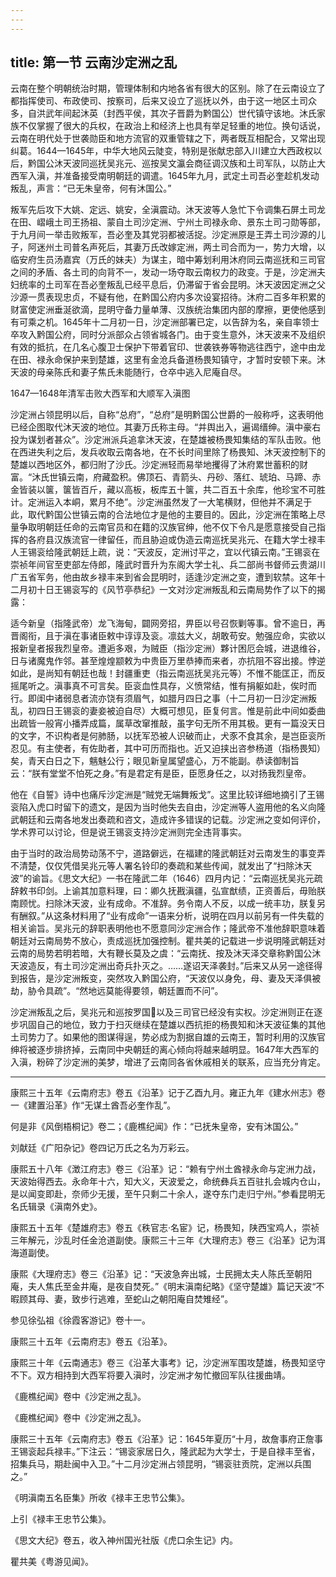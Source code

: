 ```yaml
---
---
---
```

title: 第一节 云南沙定洲之乱
---




云南在整个明朝统治时期，管理体制和内地各省有很大的区别。除了在云南设立了都指挥使司、布政使司、按察司，后来又设立了巡抚以外，由于这一地区土司众多，自洪武年间起沐英（封西平侯，其次子晋爵为黔国公）世代镇守该地。沐氏家族不仅掌握了很大的兵权，在政治上和经济上也具有举足轻重的地位。换句话说，云南在明代处于世袭勋臣和地方流官的双重管辖之下，两者既互相配合，又常出现纠葛。1644—1645年，中华大地风云陡变，特别是张献忠部入川建立大西政权以后，黔国公沐天波同巡抚吴兆元、巡按吴文瀛会商征调汉族和土司军队，以防止大西军入滇，并准备接受南明朝廷的调遣。1645年九月，武定土司吾必奎趁机发动叛乱，声言：“已无朱皇帝，何有沐国公。”

叛军先后攻下大姚、定远、姚安，全滇震动。沐天波等人急忙下令调集石屏土司龙在田、嶍峨土司王扬祖、蒙自土司沙定洲、宁州土司禄永命、景东土司刁勋等部，于九月间一举击败叛军，吾必奎及其党羽都被活捉。沙定洲原是王弄土司沙源的儿子，阿迷州土司普名声死后，其妻万氏改嫁定洲，两土司合而为一，势力大增，以临安府生员汤嘉宾（万氏的妹夫）为谋主，暗中筹划利用沐府同云南巡抚和三司官之间的矛盾、各土司的向背不一，发动一场夺取云南权力的政变。于是，沙定洲夫妇统率的土司军在吾必奎叛乱已经平息后，仍滞留于省会昆明。沐天波因定洲之父沙源一贯表现忠贞，不疑有他，在黔国公府内多次设宴招待。沐府二百多年积累的财富使定洲垂涎欲滴，昆明守备力量单薄、汉族统治集团内部的摩擦，更使他感到有可乘之机。1645年十二月初一日，沙定洲部署已定，以告辞为名，亲自率领士卒攻入黔国公府，同时分派部众占领省城各门。由于变生意外，沐天波来不及组织有效的抵抗，在几名心腹卫士保护下带着官印、世袭铁券等物逃往西宁，途中由龙在田、禄永命保护来到楚雄，这里有金沧兵备道杨畏知镇守，才暂时安顿下来。沐天波的母亲陈氏和妻子焦氏未能随行，仓卒中逃入尼庵自尽。



1647—1648年清军击败大西军和大顺军入滇图



沙定洲占领昆明以后，自称“总府”，“总府”是明黔国公世爵的一般称呼，这表明他已经企图取代沐天波的地位。其妻万氏称主母。“并舆出入，遍谒缙绅。滇中豪右投为谋划者甚众”。沙定洲派兵追拿沐天波，在楚雄被杨畏知集结的军队击败。他在西进失利之后，发兵收取云南各地，在不长时间里除了杨畏知、沐天波控制下的楚雄以西地区外，都归附了沙氏。沙定洲轻而易举地攫得了沐府累世蓄积的财富。“沐氏世镇云南，府藏盈积。佛顶石、青箭头、丹砂、落红、琥珀、马蹄、赤金皆装以箧，箧皆百斤，藏以高板，板库五十箧，共二百五十余库，他珍宝不可胜计。定洲运入本峒，累月不绝”。沙定洲虽然发了一大笔横财，但他并不满足于此，取代黔国公世镇云南的合法地位才是他的主要目的。因此，沙定洲在策略上尽量争取明朝廷任命的云南官员和在籍的汉族官绅，他不仅下令凡是愿意接受自己指挥的各府县汉族流官一律留任，而且胁迫或伪造云南巡抚吴兆元、在籍大学士禄丰人王锡衮给隆武朝廷上疏，说：“天波反，定洲讨平之，宜以代镇云南。”王锡衮在崇祯年间官至吏部左侍郎，隆武时晋升为东阁大学士礼、兵二部尚书督师云贵湖川广五省军务，他由故乡禄丰来到省会昆明时，适逢沙定洲之变，遭到软禁。这年十二月初十日王锡衮写的《风节亭恭纪》一文对沙定洲叛乱和云南局势作了以下的揭露：

适今新皇（指隆武帝）龙飞海甸，闢网旁招，畀臣以号召恢剿等事。曾不逾日，再晋阁衔，且于滇在事诸臣敕中谆谆及衮。凛兹大义，胡敢苟安。勉强应命，实欲以报新皇者报我烈皇帝。遭逅多艰，为贼臣（指沙定洲）夥计困厄会城，进退维谷，日与诸魔鬼作邻。甚至煌煌颛敕为中贵臣万里恭捧而来者，亦抗阻不容出接。悖逆如此，是尚知有朝廷也哉！封疆重吏（指云南巡抚吴兆元等）不惟不能匡正，而反摇尾听之。滇事真不可言矣。臣衮血性具存，义愤常结，惟有捐躯如赴，俟时而行。即闺中诸弱息者流亦饶有须眉气，如腊月四日之事（十二月初一日沙定洲叛乱，初四日王锡衮的妻妾被迫自尽）大概可想见，臣复何言。惟是前此中间如委曲出疏皆一般宵小播弄成篇，属草改窜推敲，虽字句无所不用其极。更有一篇没天日的文字，不识构者是何肺肠，以抚军恐被人识破而止，犬豕不食其余，是岂臣衮所忍见。有主使者，有佐助者，其中可历而指也。近又迫挟出咨参杨道（指杨畏知）矣，青天白日之下，魑魅公行；眼见新皇属望盛心，万不能副。恭读御制旨云：“朕有堂堂不怕死之身。”有是君定有是臣，臣愿身任之，以对扬我烈皇帝。



他在《自誓》诗中也痛斥沙定洲是“贼党无端舞叛戈”。这里比较详细地摘引了王锡衮陷入虎口时留下的遗文，是因为当时他失去自由，沙定洲等人盗用他的名义向隆武朝廷和云南各地发出奏疏和咨文，造成许多错误的记载。沙定洲之变如何评价，学术界可以讨论，但是说王锡衮支持沙定洲则完全违背事实。

由于当时的政治局势动荡不宁，道路僻远，在福建的隆武朝廷对云南发生的事变弄不清楚，仅仅凭借吴兆元等人署名铃印的奏疏和某些传闻，就发出了“扫除沐天波”的谕旨。《思文大纪》一书在隆武二年（1646）四月内记：“云南巡抚吴兆元疏辞敕书印剑。上谕其加意料理，曰：卿久抚戡滇疆，弘宣猷绩，正资善后，毋贻朕南顾忧。扫除沐天波，业有成命。不准辞。务令南人不反，以成一统丰功，朕复另有酬叙。”从这条材料用了“业有成命”一语来分析，说明在四月以前另有一件失载的相关谕旨。吴兆元的辞职表明他也不愿意同沙定洲合作；隆武帝不准他辞职意味着朝廷对云南局势不放心，责成巡抚加强控制。瞿共美的记载进一步说明隆武朝廷对云南的局势若明若暗，大有鞭长莫及之虞：“云南抚、按及沐天泽交章称黔国公沐天波造反，有土司沙定洲出奇兵扑灭之。……遂诏天泽袭封。”后来又从另一途径得到报告，是沙定洲叛变，突然攻入黔国公府，“天波仅以身免，母、妻及天泽俱被劫，胁令具疏”。“然地远莫能得要领，朝廷置而不问”。

沙定洲叛乱之后，吴兆元和巡按罗国以及三司官已经没有实权。沙定洲则正在逐步巩固自己的地位，致力于扫灭继续在楚雄以西抗拒的杨畏知和沐天波征集的其他土司势力了。如果他的图谋得逞，势必成为割据自雄的云南王，暂时利用的汉族官绅将被逐步排挤掉，云南同中央朝廷的离心倾向将越来越明显。1647年大西军的入滇，粉碎了沙定洲的美梦，增进了云南同各省休戚相关的联系，应当充分肯定。



* * *



康熙三十五年《云南府志》卷五《沿革》记于乙酉九月。雍正九年《建水州志》卷一《建置沿革》作“无谋土酋吾必奎作乱”。 ​​​​​​​​​



何是非《风倒梧桐记》卷二；《鹿樵纪闻》作：“已抚朱皇帝，安有沐国公。” ​​​​​​​​​



刘献廷《广阳杂记》卷四记万氏之名为万彩云。 ​​​​​​​​​



康熙五十八年《澂江府志》卷三《沿革》记：“赖有宁州土酋禄永命与定洲力战，天波始得西去。永命年十六，知大义，天波爱之，命统彝兵五百驻扎会城内仓山，是以闻变即赴，奈师少无援，至午只剩二十余人，遂夺东门走归宁州。”参看昆明无名氏辑录《滇南外史》。 ​​​​​​​​​



康熙五十五年《楚雄府志》卷五《秩官志·名宦》记，杨畏知，陕西宝鸡人，崇祯三年解元，沙乱时任金沧道副使。康熙三十三年《大理府志》卷三《沿革》记为洱海道副使。 ​​​​​​​​​



康熙《大理府志》卷三《沿革》记：“天波急奔出城，士民拥太夫人陈氏至朝阳庵，夫人焦氏至金井庵，是夜自焚死。”《明末滇南纪略》《坚守楚雄》篇记天波“不暇顾其母、妻，致步行逃难，至蛇山之朝阳庵自焚雉经”。 ​​​​​​​​​



参见徐弘祖《徐霞客游记》卷十一。 ​​​​​​​​​



康熙三十五年《云南府志》卷五《沿革》。 ​​​​​​​​​



康熙三十年《云南通志》卷三《沿革大事考》记，沙定洲军围攻楚雄，杨畏知坚守不下。双方相持到大西军将要入滇时，沙定洲才匆忙撤回军队往援曲靖。 ​​​​​​​​​



《鹿樵纪闻》卷中《沙定洲之乱》。 ​​​​​​​​​



《鹿樵纪闻》卷中《沙定洲之乱》。 ​​​​​​​​​



康熙三十五年《云南府志》卷五《沿革》记：1645年夏历“十月，故詹事府正詹事王锡衮起兵禄丰。”下注云：“锡衮家居日久，隆武起为大学士，于是自禄丰至省，招集兵马，期赴闽中入卫。”十二月沙定洲占领昆明，“锡衮驻贡院，定洲以兵围之。” ​​​​​​​​​



《明滇南五名臣集》所收《禄丰王忠节公集》。 ​​​​​​​​​



上引《禄丰王忠节公集》。 ​​​​​​​​​



《思文大纪》卷五，收入神州国光社版《虎口余生记》内。 ​​​​​​​​​



瞿共美《粤游见闻》。 ​​​​​​​​​